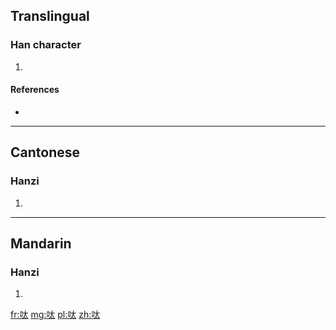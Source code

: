==Translingual==

===Han character===
{{Han char|rn=30|rad=口|as=04|sn=7|four=64030|canj=口大戈 (RKI), X口大戈 (XRKI)|ids=⿰口太}}

# {{defn|Han|sort=口04}}

====References====
* {{Han ref|kx=0181.191|hdz=10587.030|uh=5454|ud=21588|bh=CA79|bd=51833}}

----

==Cantonese==

===Hanzi===
{{yue-hanzi|jyut=|y=daai1}}

# {{defn|lang=yue|sort=口04}}

----

==Mandarin==

===Hanzi===
{{cmn-hanzi|pin=[[dāi]] ([[dai1]])|wg=tai<sup>1</sup>}}

# {{defn|lang=cmn|sort=口04}}

[[fr:呔]]
[[mg:呔]]
[[pl:呔]]
[[zh:呔]]